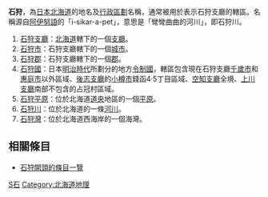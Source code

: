 {{消歧义|S|Cat=二字日本相關消歧義}}
'''石狩'''，為[[日本|日本]][[北海道|北海道]]的地名及[[行政區劃|行政區劃]]名稱，通常被用於表示石狩支廳的轄區。名稱源自[[阿伊努語|阿伊努語]]的「i-sikar-a-pet」，意思是「彎彎曲曲的河川」，即石狩川。

#[[石狩支廳|石狩支廳]]：[[北海道|北海道]]轄下的一個[[支廳|支廳]]。
#[[石狩市|石狩市]]：石狩支廳轄下的一個[[城市|城市]]。
#[[石狩郡|石狩郡]]：石狩支廳轄下的一個[[郡|郡]]。
#[[石狩國|石狩國]]：日本[[明治時代|明治時代]]所劃分的地方[[令制國|令制國]]，轄區包含現在石狩支廳[[千歲市|千歲市]]和[[惠庭市|惠庭市]]以外區域、[[後志支廳|後志支廳]]的[[小樽市|小樽市]]錢函4·5丁目區域、[[空知支廳|空知支廳]]全境、[[上川支廳|上川支廳]]南部不包含的占冠村區域。
#[[石狩平原|石狩平原]]：位於北海道[[道央|道央]]地區的一個[[平原|平原]]。
#[[石狩川|石狩川]]：位於北海道的一條[[河川|河川]]。
#[[石狩灣|石狩灣]]：位於北海道西海岸的一個海灣。

==相關條目==
* [[:Special:Prefixindex/石狩|石狩開頭的條目一覽]]

{{DEFAULTSORT:Ishikari}}

[[Category:二字日本地名消歧義|S石]]
[[Category:北海道地理|Category:北海道地理]]
